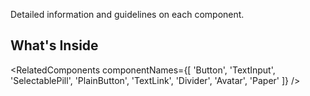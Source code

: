 

<Meta title='Components/Welcome' />

<Title>Components</Title>

<Subtitle>Detailed information and guidelines on each component.</Subtitle>

## What's Inside

<RelatedComponents
  componentNames={[
    'Button',
    'TextInput',
    'SelectablePill',
    'PlainButton',
    'TextLink',
    'Divider',
    'Avatar',
    'Paper'
  ]}
/>
